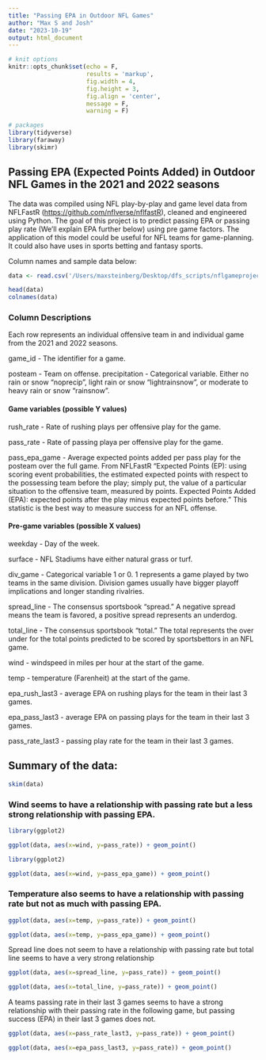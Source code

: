 ```yaml
---
title: "Passing EPA in Outdoor NFL Games"
author: "Max S and Josh"
date: "2023-10-19"
output: html_document
---
```


```r
# knit options
knitr::opts_chunk$set(echo = F,
                      results = 'markup',
                      fig.width = 4,
                      fig.height = 3,
                      fig.align = 'center',
                      message = F,
                      warning = F)

# packages
library(tidyverse)
library(faraway)
library(skimr)
```

## Passing EPA (Expected Points Added) in Outdoor NFL Games in the 2021 and 2022 seasons

The data was compiled using NFL play-by-play and game level data from NFLFastR (<https://github.com/nflverse/nflfastR>), cleaned and engineered using Python. The goal of this project is to predict passing EPA or passing play rate (We'll explain EPA further below) using pre game factors. The application of this model could be useful for NFL teams for game-planning. It could also have uses in sports betting and fantasy sports.

Column names and sample data below:

```r
data <- read.csv('/Users/maxsteinberg/Desktop/dfs_scripts/nflgameproject.csv') #set this to the proper location

head(data)
colnames(data)
```

### Column Descriptions

Each row represents an individual offensive team in and individual game from the 2021 and 2022 seasons.

game_id - The identifier for a game.

posteam - Team on offense. precipitation - Categorical variable. Either no rain or snow "noprecip", light rain or snow "lightrainsnow", or moderate to heavy rain or snow "rainsnow".

#### Game variables (possible Y values)

rush_rate - Rate of rushing plays per offensive play for the game.

pass_rate - Rate of passing playa per offensive play for the game.

pass_epa_game - Average expected points added per pass play for the posteam over the full game. From NFLFastR "Expected Points (EP): using scoring event probabilities, the estimated expected points with respect to the possessing team before the play; simply put, the value of a particular situation to the offensive team, measured by points. Expected Points Added (EPA): expected points after the play minus expected points before." This statistic is the best way to measure success for an NFL offense.

#### Pre-game variables (possible X values)

weekday - Day of the week.

surface - NFL Stadiums have either natural grass or turf.

div_game - Categorical variable 1 or 0. 1 represents a game played by two teams in the same division. Division games usually have bigger playoff implications and longer standing rivalries.

spread_line - The consensus sportsbook "spread." A negative spread means the team is favored, a positive spread represents an underdog.

total_line - The consensus sportsbook "total." The total represents the over under for the total points predicted to be scored by sportsbettors in an NFL game.

wind - windspeed in miles per hour at the start of the game.

temp - temperature (Farenheit) at the start of the game.

epa_rush_last3 - average EPA on rushing plays for the team in their last 3 games.

epa_pass_last3 - average EPA on passing plays for the team in their last 3 games.

pass_rate_last3 - passing play rate for the team in their last 3 games.

## Summary of the data:

```r
skim(data)
```

### Wind seems to have a relationship with passing rate but a less strong relationship with passing EPA.

```r
library(ggplot2)

ggplot(data, aes(x=wind, y=pass_rate)) + geom_point()

```

```r
library(ggplot2)

ggplot(data, aes(x=wind, y=pass_epa_game)) + geom_point()

```

### Temperature also seems to have a relationship with passing rate but not as much with passing EPA.

```r

ggplot(data, aes(x=temp, y=pass_rate)) + geom_point()

```

```r

ggplot(data, aes(x=temp, y=pass_epa_game)) + geom_point()

```
Spread line does not seem to have a relationship with passing rate but total line seems to have a very strong relationship
```r

ggplot(data, aes(x=spread_line, y=pass_rate)) + geom_point()

```

```r

ggplot(data, aes(x=total_line, y=pass_rate)) + geom_point()

```
A teams passing rate in their last 3 games seems to have a strong relationship with their passing rate in the following game, but passing success (EPA) in their last 3 games does not.
```r

ggplot(data, aes(x=pass_rate_last3, y=pass_rate)) + geom_point()

```

```r

ggplot(data, aes(x=epa_pass_last3, y=pass_rate)) + geom_point()

```